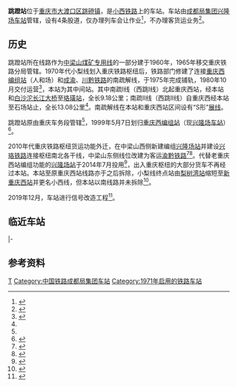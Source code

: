 {{about|重庆铁路枢纽车站|重庆轨道交通车站|跳磴站}}
{{Infobox China railway station
|name = 跳蹬站
|eng_name = Tiaodeng Railway Station
|symbol_right = {{rint|cn|rail}}
|image = 
|caption = 
|other_name= 跳磴站
|code = 30125<ref>{{cite book|title=中华人民共和国铁路车站代码（GB/T 10302-2010）|publisher=中国标准出版社|year=2010|isbn=155066140495|ignore-isbn-error=true|pages=35}}</ref>
|commercial_code = TDW
|pinyin_code = TDE
|type= 中间站
|业务性质 = 
|技术性质= 
|address = [[重庆市|重庆市]][[大渡口区|大渡口区]][[跳磴镇|跳磴镇]]双河村西小路
|coordinates = {{coord|29.396415|N|106.418415|E|format=dms|display=inline,title|type:railwaystation_region:CN}}
|built= 
|opened=
|former = 
|owned = [[成都局集团|成都局集团]][[兴隆场站|兴隆场站]]珞璜协管站
|operator= 
|line = [[小西铁路|小西铁路]]
|classification =
|platform = 
|tracks = 4
|website = 
|route_map={{重庆铁路车站RDT/跳蹬站}}
}}
'''跳蹬站'''位于[[重庆市|重庆市]][[大渡口区|大渡口区]][[跳磴镇|跳磴镇]]，是[[小西铁路|小西铁路]]上的车站。车站由[[成都局集团|成都局集团]][[兴隆场站|兴隆场车站]]管辖，设有4条股道，仅办理列车会让作业<ref name="sichuant">{{cite book|author=四川省地方志编纂委员会|title=四川省志•交通志（下册）|publisher=四川科学技术出版社|year=1995|isbn=7-5364-1314-9|url=http://202.61.89.158:81/importBook/portal/content/info?id=0aa6db0a098d448c93af01e58b6eae6f}}</ref>{{rp|83}}，不办理客货运业务<ref name="95306info">{{cite web|url=http://hyfw.95306.cn/hyinfo/action/FwcszsAction_index?type=1|title=营业站服务信息查询|publisher=中国铁路95306网|access-date=2021-01-19|archive-date=2018-09-14|archive-url=https://web.archive.org/web/20180914133603/http://hyfw.95306.cn/hyinfo/action/FwcszsAction_index?type=1|dead-url=no}}</ref>。

==历史==
跳蹬站所在线路作为[[中梁山站_(铁路)|中梁山煤矿专用线]]的一部分建于1960年，1965年移交重庆铁路分局管辖。1970年代小梨线划入重庆铁路枢纽后，铁路部门修建了连接[[重庆西站_(人和场)|重庆西编组站]]（人和场）和[[成渝铁路|成渝]]、[[川黔铁路|川黔铁路]]的南疏解线，于1975年完成铺轨，1980年10月交付运营<ref name="cqtr-histo2">{{cite book|author=重庆市地方志编纂委员会总编辑室|title=重庆市志（第五卷）|url=http://109.244.99.129:8083/dfz//static/plugin/pdf/web/book_view.html?timestamp=1612651333291&bookId=7100383f690249a5be799db49291eb92&file=http://109.244.99.129:8083/book/7100383f690249a5be799db49291eb92/0.html&bookName=%E9%87%8D%E5%BA%86%E5%B8%82%E5%BF%97%EF%BC%88%E7%AC%AC%E4%BA%94%E5%8D%B7%EF%BC%89|publisher=成都科技大学出版社|year=1994|isbn=7-5616-2208-2|via=重庆市地方志办公室}}</ref>{{rp|316}}，本站为其中间站。其中南疏Ⅰ线（西跳Ⅰ线）北起重庆西站，经本站和[[白沙沱长江大桥|白沙沱长江大桥]]至[[珞璜站|珞璜站]]，全长9.18公里；南疏Ⅱ线（西跳Ⅱ线）自重庆西经本站至石场站止，全长13.08公里<ref name="sichuant"/>{{rp|82}}。南疏解线在本站和重庆西站区间设有“S形”[[展线|展线]]{{来源请求}}。

跳蹬站原由重庆车务段管辖<ref name="cqtr-histo2" />{{rp|300}}，1999年5月7日划归[[重庆西站_(人和场)|重庆西编组站]]（现[[兴隆场站|兴隆场车站]]）<ref>{{cite news|title=【兴站·四十年】砥砺奋进四十载，铸道前行谱新篇|url=https://mp.weixin.qq.com/s?__biz=Mzg5NTExMzU5NQ==&mid=2247496010&idx=1&sn=84ecbf596d2fd5a349670c12eed93884&chksm=c017f15ef760784852e6d9d6c94abccf327e97049ddd920e9ac470e60600dd99b7b56d669135&mpshare=1&scene=23&srcid=1127Fkk35spNw43ylPlxyBQp&sharer_sharetime=1606446865518&sharer_shareid=e96b19212e54de00f33eb96f5c98b2e2#rd|work=兴站微家园|publisher=微信公众号|date=2020-10-20}}</ref>。

2010年代重庆铁路枢纽货运功能外迁，在中梁山西侧新建编组[[兴隆场站|兴隆场站]]并建设[[兴珞铁路|兴珞铁路]]连接枢纽南北各干线，中梁山东侧线位改建为客运[[渝黔铁路|渝黔铁路]]<ref name="yuqian1">{{cite news|title=渝黔铁路重庆货运线昨日开通|url=http://news.sina.com.cn/c/2014-07-01/055930447781.shtml|work=重庆晨报|publisher=新浪网|date=2014-07-01}}</ref><ref>{{cite journal|author1=罗江成|author2=彭强军|title=重庆铁路枢纽总图布局研究|work=高速铁路技术|year=2011}}</ref>。代替老重庆西站编组功能的[[兴隆场站|兴隆场站]]于2014年7月投用<Ref>{{cite news|title=重庆铁路西站“功成身退” 兴隆场编组站投入使用|url=http://cq.cqnews.net/html/2014-07/31/content_31535496.htm|publisher=华龙网|date=2014-07-31}}</ref>，出入重庆枢纽的大部分货车不再经过本站。本站至原重庆西站线路亦于之后拆除，小梨线终点站由[[梨树湾站|梨树湾站]]缩短至[[重庆西站|新重庆西站]]并更名小西线{{来源请求}}，但本站以南线路并未拆除<ref>{{cite news|title=重庆市大渡口区人民政府关于设立成渝铁路线（大渡口段）、南疏Ⅰ线、南疏Ⅱ线铁路线路安全保护区的公告|url=http://www.ddk.gov.cn/zwgk_271/zfxxgk/fdzdgknr/lzyj/xzgfxwj/202101/t20210128_8838535.html|publisher=重庆市大渡口区人民政府|date=2021-01-28|archiveurl=http://webcache.googleusercontent.com/search?q=cache:t656Odkm4_MJ:www.ddk.gov.cn/zwgk_271/zfxxgk/fdzdgknr/lzyj/xzgfxwj/202101/t20210128_8838535.html+&cd=1&hl=zh-CN&ct=clnk&gl=us|archivedate=2021-07-10}}</ref>。

2019年12月，车站进行信号改造工程<Ref>{{cite news|title=上海工程局渝黔高铁重庆枢纽跳蹬站改造项目顺利开通|url=http://shth.crsc.cn/news/tsi_3638_7699_45956.html|publisher=中国铁路通信信号上海工程局集团有限公司|date=2019-12-13}}</ref>。

== 临近车站 ==
{{start rail box|[[中国铁路|中国铁路]]}}
{{s-inop|[[中梁山站_(铁路)|中梁山站]]|[[重庆西站|重庆西站]]方向}}
{{s-line|[[小西铁路|小西铁路]]<br />← 6km 跳蹬站 5.5km →}}
{{s-inop|[[小南海站|小南海站]]|连接[[成渝铁路|成渝铁路]]}}
|-
{{s-inop|<s>[[重庆西站_(人和场)|重庆西编组站]]</s>}}
{{s-line|<s>南疏解线</s><br /><s>← 7km</s> 跳蹬站 <s>7km →</s>}}
{{s-inop|[[珞璜站|珞璜站]]|经<s>[[白沙沱长江大桥|白沙沱长江大桥]]</s>}}
{{end box}}

== 参考资料 ==
{{reflist}}

{{重庆铁路车站}}
[[Category:大渡口区铁路车站|T]]
[[Category:中国铁路成都局集团车站|Category:中国铁路成都局集团车站]]
[[Category:1971年启用的铁路车站|Category:1971年启用的铁路车站]]